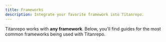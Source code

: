 ```yaml
---
title: Frameworks
description: Integrate your favorite framework into Titanrepo.
---
```



Titanrepo works with **any framework**. Below, you'll find guides for the most common frameworks being used with Titanrepo.

<Cards>
<Card
  title="Next.js"
  href="/repo/docs/guides/frameworks/nextjs"
/>

<Card title="SvelteKit" href="/repo/docs/guides/frameworks/sveltekit" />

<Card title="Vite" href="/repo/docs/guides/frameworks/vite" />

<Card title="Nuxt" href="/repo/docs/guides/frameworks/nuxt" />

</Cards>
